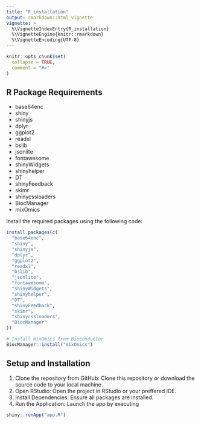 ```yaml
---
title: "R_installation"
output: rmarkdown::html_vignette
vignette: >
  %\VignetteIndexEntry{R_installation}
  %\VignetteEngine{knitr::rmarkdown}
  %\VignetteEncoding{UTF-8}
---
```


```r
knitr::opts_chunk$set(
  collapse = TRUE,
  comment = "#>"
)
```

## R Package Requirements

* base64enc
* shiny
* shinyjs
* dplyr
* ggplot2
* readxl
* bslib
* jsonlite
* fontawesome
* shinyWidgets
* shinyhelper
* DT
* shinyFeedback
* skimr
* shinycssloaders
* BiocManager
* mixOmics

Install the required packages using the following code:

```r
install.packages(c(
  "base64enc",
  "shiny",
  "shinyjs",
  "dplyr",
  "ggplot2",
  "readxl",
  "bslib",
  "jsonlite",
  "fontawesome",
  "shinyWidgets",
  "shinyhelper",
  "DT",
  "shinyFeedback",
  "skimr",
  "shinycssloaders",
  "BiocManager"
))

# Install mixOmics from Bioconductor
BiocManager::install("mixOmics")
```

## Setup and Installation

1. Clone the repository from GitHub:
    Clone this repository or download the source code to your local machine.
2. Open RStudio:
    Open the project in RStudio or your preffered IDE. 
3. Install Dependencies: 
    Ensure all packages are installed. 
4. Run the Application:
   Launch the app by executing 
```r
shiny::runApp("app.R")
```
